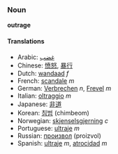 ===Noun===
'''outrage'''

====Translations====
*Arabic: [[غضب]]
*Chinese: [[愤怒]], [[暴行]]
*Dutch: [[wandaad]] ''f''
*French: [[scandale]] ''m''
*German: [[Verbrechen]] ''n'', [[Frevel]] ''m''
*Italian: [[oltraggio]] ''m''
*Japanese: [[非道]]
*Korean: [[침범]] (chimbeom)
*Norwegian: [[skjenselsgjerning]] ''c''
*Portuguese: [[ultraje]] ''m''
*Russian: [[произвол]] (proizvol)
*Spanish: [[ultraje]] ''m'', [[atrocidad]] ''m''